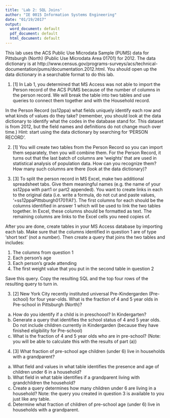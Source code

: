 ```yaml
---
title: 'Lab 2: SQL Joins'
author: "IE 0015 Information Systems Engineering"
date: "01/19/2017"
output:
  word_document: default
  pdf_document: default
  html_document: default
---
```


This lab uses the ACS Public Use Microdata Sample (PUMS) data for Pittsburgh (North) (Public Use Microdata Area 01701) for 2012.  The data dictionary is at 
http://www.census.gov/programs-surveys/acs/technical-documentation/pums/documentation.2012.html.  You should open up the data dictionary in a searchable format to do this lab.

1. [1] In Lab 1, you determined that MS Access was not able to import the Person record of the ACS PUMS because of the number of columns in the person record.  We will break the table into two tables and use queries to connect them together and with the Household record.

In the Person Record (ss12ppa) what fields uniquely identify each row and what kinds of values do they take? (remember, you should look at the data dictionary to identify what the codes in the database stand for. This dataset is from 2012, but the field names and definitions do not change much over time.) Hint: start using the data dictionary by searching for 'PERSON RECORD'.


2. [1] You will create two tables from the Person Record so you can import them separately, then you will combine them.  For the Person Record, it turns out that the last batch of columns are 'weights' that are used in statistical analysis of population data. How can you recognize them? How many such columns are there (look at the data dictionary)? 

3.  [3] To split the person record in MS Excel, make two additional spreadsheet tabs. Give them meaningful names (e.g. the name of your ss12ppa with part1 or part2 appended). You want to create links in each to the original data (i.e. write a formula, do not cut and paste values, '=ss12ppaPittsburgh01701!A1'). The first columns for each should be the columns identified in answer 1 which will be used to link the two tables together. In Excel, these columns should be formatted as text. The remaining columns are links to the Excel cells you need copies of.

After you are done, create tables in your MS Access database by importing each tab. Make sure that the columns identified in question 1 are of type 'short text' (not a number).  Then create a query that joins the two tables and includes:

1. The columns from question 1
2. Each person's age
3. Each person's grade attending
5. The first weight value that you put in the second table in question 2

Save this query. Copy the resulting SQL and the top four rows of the resulting query to turn in.


3.  [2] New York City recently instituted universal Pre-Kindergarden (Pre-school) for four year-olds.  What is the fraction of 4 and 5 year olds in Pre-school in Pittsburgh (North)? 
  a.  How do you identify if a child is in preschoool? In Kindergarten?
  b.  Generate a query that identifies the school status of 4 and 5 year olds. Do not include children currently in Kindergarden  (because they have finished eligibility for Pre-school)
  c.  What is the fraction of 4 and 5 year olds who are in pre-school? (Note: you will be able to calculate this with the results of part (a))
  


4.  [3] What fraction of pre-school age children (under 6) live in households with a grandparent?
  a.  What field and values in what table identifies the presence and age of children under 6 in a household?
  b.  What field in what table identifies if a  grandparent living with grandchildren the household?
  c.  Create a query determines how many children under 6 are living in a household?  Note: the query you created in question 3 is available to you just like any table.
  d.  Determine what fraction of children of pre-school age (under 6) live in households with a grandparent.
  
